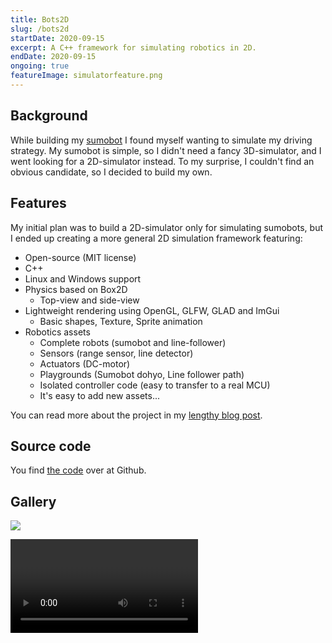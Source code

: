 ```yaml
---
title: Bots2D
slug: /bots2d
startDate: 2020-09-15
excerpt: A C++ framework for simulating robotics in 2D.
endDate: 2020-09-15
ongoing: true
featureImage: simulatorfeature.png
---
```


## Background
While building my [sumobot](/sumobot) I found myself wanting to simulate my driving strategy. My sumobot is simple, so I didn't need a fancy 3D-simulator, and I went looking for a 2D-simulator instead. To my surprise, I couldn't find an obvious candidate, so I decided to build my own.

## Features
My initial plan was to build a 2D-simulator only for simulating sumobots, but I ended up creating a more general 2D simulation framework featuring:
* Open-source (MIT license)
* C++
* Linux and Windows support
* Physics based on Box2D
    - Top-view and side-view
* Lightweight rendering using OpenGL, GLFW, GLAD and ImGui
    - Basic shapes, Texture, Sprite animation
* Robotics assets
    - Complete robots (sumobot and line-follower)
    - Sensors (range sensor, line detector)
    - Actuators (DC-motor)
    - Playgrounds (Sumobot dohyo, Line follower path)
    - Isolated controller code (easy to transfer to a real MCU)
    - It's easy to add new assets...

You can read more about the project in my [lengthy blog post](/bots2d-blogpost).

## Source code
You find [the code](https://github.com/artfulbytes/bots2d) over at Github.

## Gallery
![ ](./img_overview_diagram.png)

<Video mp4={sumobot_testscene2_mp4} webm={sumobot_testscene2_webm} />

<Video mp4={linefollower_mp4} webm={linefollower_webm} />
